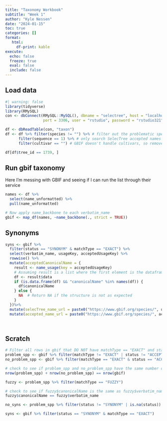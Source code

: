 ```yaml
---
title: "Taxonomy Workbook"
subtitle: "Week 1"
author: "Kyle Nessen"
date: "2024-01-15"
toc: true
categories: []
format: 
   html:
     df-print: kable
execute:
  echo: false
  freeze: true
  eval: false
  include: false
---
```


## Load data

```r
#| warning: false
library(tidyverse)
library(RMySQL)
con <- dbConnect(RMySQL::MySQL(), dbname = "selectree", host = "localhost", 
                 port = 3306, user = "rstudio", password = "rstudio321")
```

```r
df <- dbReadTable(con, "taxon")
df <- df %>% filter(species != "") %>% # filter out the problematic species we are dealing with separately
      filter(sequence == 1) %>% # only search SelecTree accepted names
      filter(cultivar == "") # GBIF doesn't handle cultivars, so remove from query
```

```r
df[df$tree_id == 1739, ]

```

## Run gbif taxonomy

Here I'm messing with GBIF and seeing if I can run the list through their service

```r
names <- df %>%
  select(name_unformatted) %>%
  pull(name_unformatted)

# Now apply name_backbone to each verbatim_name
gbif <- map_df(names, ~name_backbone(., strict = TRUE))
```

## Synonyms

```r
syns <- gbif %>% 
  filter(status == "SYNONYM" & matchType == "EXACT") %>%
  select(verbatim_name, usageKey, acceptedUsageKey) %>%
  rowwise() %>%
  mutate(acceptedCanonicalName = {
    result <- name_usage(key = acceptedUsageKey)
    # Assuming result is a list where the first element is the dataframe of interest
    df <- result$data
    if (is.data.frame(df) && "canonicalName" %in% names(df)) {
      df$canonicalName
    } else {
      NA  # Return NA if the structure is not as expected
    }
  })%>%
  mutate(selecTree_name_url = paste0("https://www.gbif.org/species/", usageKey)) %>%
  mutate(accepted_name_url = paste0("https://www.gbif.org/species/", acceptedUsageKey))
  
```

```r

```

## Scratch

```r
# Filter all rows in gbif that DO NOT have matchType == "EXACT" and status == "ACCEPTED"
problem_spp <- gbif %>% filter(matchType != "EXACT" | status != "ACCEPTED")
no_problem_spp <- gbif %>% filter(matchType == "EXACT" & status == "ACCEPTED")
```

```r
# check to see if problem_spp and no_problem_spp have the same number of rows as gbif
nrow(problem_spp) + nrow(no_problem_spp) == nrow(gbif)
```

```r
fuzzy <- problem_spp %>% filter(matchType == "FUZZY")

# check to see if fuzzy$canonicalName is the same as fuzzy$verbatim_name
fuzzy$canonicalName == fuzzy$verbatim_name
```

```r
no_syns <- problem_spp %>% filter(status != "SYNONYM" | is.na(status))
```

```r
syns <- gbif %>% filter(status == "SYNONYM" & matchType == "EXACT")
```
